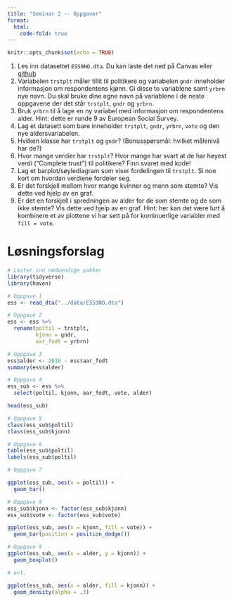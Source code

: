 ```yaml
---
title: "Seminar 2 -- Oppgaver"
format: 
  html:
    code-fold: true
---
```


```r
knitr::opts_chunk$set(echo = TRUE)
```

1. Les inn datasettet `ESS9NO.dta`. Du kan laste det ned på Canvas eller [github](https://github.com/martigso/STV1020/raw/main/data/ESS9NO.dta)
2. Variabelen `trstplt` måler tillit til politikere og variabelen `gndr` inneholder informasjon om respondentens kjønn. Gi disse to variablene samt `yrbrn` nye navn. Du skal bruke dine egne navn på variablene i de neste oppgavene der det står `trstplt`, `gndr` og `yrbrn`. 
3. Bruk `yrbrn` til å lage en ny variabel med informasjon om respondentens alder. Hint: dette er runde 9 av European Social Survey.
4. Lag et datasett som bare inneholder `trstplt`, `gndr`, `yrbrn`, `vote` og den nye aldersvariabelen.
5. Hvilken klasse har `trstplt` og `gndr`? (Bonusspørsmål: hvilket målenivå har de?)
6. Hvor mange verdier har `trstplt`? Hvor mange har svart at de har høyest verdi ("Complete trust") til politikere? Finn svaret med kode!
7. Lag et barplot/søylediagram som viser fordelingen til `trstplt`. Si noe kort om hvordan verdiene fordeler seg. 
8. Er det forskjell mellom hvor mange kvinner og menn som stemte? Vis dette ved hjelp av en graf. 
9. Er det en forskjell i spredningen av alder for de som stemte og de som ikke stemte? Vis dette ved hjelp av en graf. Hint: her kan det være lurt å kombinere et av plottene vi har sett på for kontinuerlige variabler med `fill = vote`.  

# Løsningsforslag

```r
# Laster inn nødvendige pakker
library(tidyverse)
library(haven)

# Oppgave 1
ess <- read_dta("../data/ESS9NO.dta")

# Oppgave 2
ess <- ess %>% 
  rename(poltil = trstplt,
         kjonn = gndr,
         aar_fodt = yrbrn)

# Oppgave 3
ess$alder <- 2018 - ess$aar_fodt
summary(ess$alder)

# Oppgave 4
ess_sub <- ess %>% 
  select(poltil, kjonn, aar_fodt, vote, alder)

head(ess_sub)

# Oppgave 5
class(ess_sub$poltil)
class(ess_sub$kjonn)

# Oppgave 6
table(ess_sub$poltil)
labels(ess_sub$poltil)

# Oppgave 7

ggplot(ess_sub, aes(x = poltil)) +
  geom_bar()

# Oppgave 8
ess_sub$kjonn <- factor(ess_sub$kjonn)
ess_sub$vote <- factor(ess_sub$vote)

ggplot(ess_sub, aes(x = kjonn, fill = vote)) +
  geom_bar(position = position_dodge())

# Oppgave 9
ggplot(ess_sub, aes(x = alder, y = kjonn)) +
  geom_boxplot()

# evt.

ggplot(ess_sub, aes(x = alder, fill = kjonn)) +
  geom_density(alpha = .3)


```
